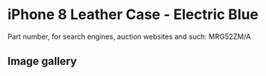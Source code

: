 
# iPhone 8 Leather Case - Electric Blue

Part number, for search engines, auction websites and such: MRG52ZM/A

## Image gallery

<div style={{ width: "768px" }}>
  <GalleryComponent
    images={[
      {
        original: "/everysource/MRG52.png",
        thumbnail: "/everypreview/MRG52.png",
      },
      {
        original: "/everysource/MRG52_AV1_GOLD.png",
        thumbnail: "/everypreview/MRG52_AV1_GOLD.png",
      },
      {
        original: "/everysource/MRG52_AV1_SILVER.png",
        thumbnail: "/everypreview/MRG52_AV1_SILVER.png",
      },
      {
        original: "/everysource/MRG52_AV1_SPACE_GRAY.png",
        thumbnail: "/everypreview/MRG52_AV1_SPACE_GRAY.png",
      },
      {
        original: "/everysource/MRG52_AV2.png",
        thumbnail: "/everypreview/MRG52_AV2.png",
      }
    ]}
  />
</div>